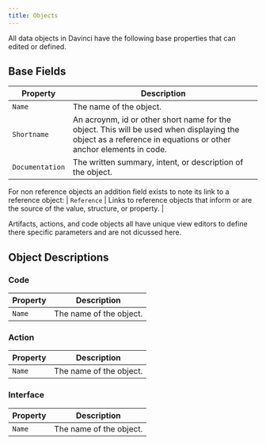 ```yaml
---
title: Objects
---
```


All data objects in Davinci have the following base properties that can edited or defined.

## Base Fields
| Property      | Description                           |
| --------      | ------------------------------------- |
| `Name`        | The name of the object. |
| `Shortname`     | An acroynm, id or other short name for the object. This will be used when displaying the object as a reference in equations or other anchor elements in code. |
| `Documentation`    | The written summary, intent, or description of the object. |



For non reference objects an addition field exists to note its link to a reference object:
| `Reference`    | Links to reference objects that inform or are the source of the value, structure, or property. |


<Note>Artifacts, actions, and code objects all have unique view editors to define there specific parameters and are not dicussed here.</Note>

## Object Descriptions



### Code

| Property      | Description                           |
| --------      | ------------------------------------- |
| `Name`        | The name of the object. |

### Action

| Property      | Description                           |
| --------      | ------------------------------------- |
| `Name`        | The name of the object. |


### Interface

| Property      | Description                           |
| --------      | ------------------------------------- |
| `Name`        | The name of the object. |
